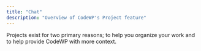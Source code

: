 ```yaml
---
title: "Chat"
description: "Overview of CodeWP's Project feature"
---
```


Projects exist for two primary reasons; to help you organize your work and to help provide CodeWP with more context.
